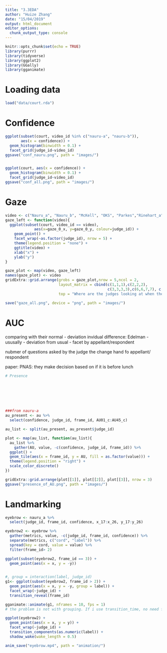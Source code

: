 ```yaml
---
title: "3.3EDA"
author: "Huize Zhang"
date: "15/04/2019"
output: html_document
editor_options: 
  chunk_output_type: console
---
```


```r
knitr::opts_chunk$set(echo = TRUE)
library(purrr)
library(tidyverse)
library(ggplot2)
library(GGally)
library(gganimate)
```

# Loading data
```r
load("data/court.rda")
```

# Confidence 
```r
ggplot(subset(court, video_id %in% c("nauru-a", "nauru-b")), 
       aes(x = confidence)) + 
  geom_histogram(binwidth = 0.1) + 
  facet_grid(judge_id~video_id)
ggsave("conf_nauru.png", path = "images/")


ggplot(court, aes(x = confidence)) + 
  geom_histogram(binwidth = 0.1) + 
  facet_grid(judge_id~video_id)
ggsave("conf_all.png", path = "images/")
```

# Gaze
```r
video <- c("Nauru_a", "Nauru_b", "McKell", "OKS", "Parkes","Rinehart_a", "Rinehart_b")
gaze_left <- function(video){
  ggplot(subset(court, video_id == video), 
             aes(x=gaze_0_x, y=gaze_0_y, colour=judge_id)) + 
    geom_point() + 
    facet_wrap(~as.factor(judge_id), nrow = 5) + 
    theme(legend.position = "none") + 
    ggtitle(video) + 
    xlab("x") +
    ylab("y")
}

gaze_plot <- map(video, gaze_left)
names(gaze_plot) <- video
gridExtra::grid.arrange(grobs = gaze_plot,nrow = 5,ncol = 2,
                        layout_matrix = cbind(c(1,1,1),c(2,2,2), 
                                              c(3,3,3,3),c(6,6,7,7), c(5,4,4,4)), 
                        top = "Where are the judges looking at when they are in the court")

save("gaze_all.png", device = "png", path = "images/")
```

# AUC
comparing with their normal - deviation 
invidual difference: Edelman - ususally - deviation from usual - facet by appellant/respondent 

nubmer of questions asked by the judge
the change hand fo appellant/ respondent 

paper: PNAS: they make decision based on if it is before lunch 

```r
# Presence







###from nauru-a
au_present <- au %>% 
  select(confidence, judge_id, frame_id, AU01_c:AU45_c)

au_list <- split(au_present, au_present$judge_id)

plot <- map(au_list, function(au_list){
  au_list %>% 
    gather(AU, value, -c(confidence, judge_id, frame_id)) %>%
  ggplot() +
  geom_tile(aes(x = frame_id, y = AU, fill = as.factor(value))) +
  theme(legend.position = "right") +
  scale_color_discrete()
})

gridExtra::grid.arrange(plot[[1]], plot[[2]], plot[[3]], nrow = 3)
ggsave("presence_of_AU.png", path = "images/")
```


# Landmarking
```r
eyebrow <- nauru_a %>% 
  select(judge_id, frame_id, confidence, x_17:x_26, y_17:y_26)

eyebrow2 <- eyebrow %>% 
  gather(metrics, value, -c(judge_id, frame_id, confidence)) %>% 
  separate(metrics, c("cord", "label")) %>% 
  spread(key = cord, value = value) %>% 
  filter(frame_id> 2)

ggplot(subset(eyebrow2, frame_id == 3)) + 
  geom_point(aes(x = x, y = -y)) 
  

#, group = interaction(label, judge_id)
g1<- ggplot(subset(eyebrow2, frame_id > 2)) + 
  geom_point(aes(x = x, y = -y, group = label)) + 
  facet_wrap(~judge_id) + 
  transition_reveal(frame_id)

gganimate::animate(g1, nframes = 10, fps = 1)
# the problem is not with grouping. If i use transition_time, no need for grouping, while if transition_components is used, it plots every frame_id adn i want all the 10 points in each group to be shown so need group = label

ggplot(eyebrow2) + 
  geom_point(aes(x = x, y = y)) + 
  facet_wrap(~judge_id) + 
  transition_components(as.numeric(label)) + 
  shadow_wake(wake_length = 0.5)

anim_save("eyebrow.mp4", path = "animation/")
```

